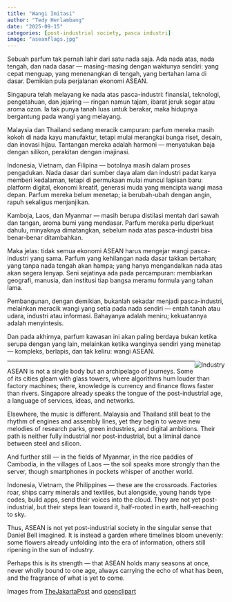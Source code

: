 ```yaml
---
title: "Wangi Imitasi"
author: "Tedy Herlambang"
date: "2025-09-15"
categories: [post-industrial society, pasca industri]
image: "aseanflags.jpg"
---
```


Sebuah parfum tak pernah lahir dari satu nada saja. Ada nada atas, nada tengah, dan nada dasar — masing-masing dengan waktunya sendiri: yang cepat menguap, yang menenangkan di tengah, yang bertahan lama di dasar. Demikian pula perjalanan ekonomi ASEAN.

Singapura telah melayang ke nada atas pasca-industri: finansial, teknologi, pengetahuan, dan jejaring — ringan namun tajam, ibarat jeruk segar atau aroma ozon. Ia tak punya tanah luas untuk berakar, maka hidupnya bergantung pada wangi yang melayang.

Malaysia dan Thailand sedang meracik campuran: parfum mereka masih kokoh di nada kayu manufaktur, tetapi mulai merangkai bunga riset, desain, dan inovasi hijau. Tantangan mereka adalah harmoni — menyatukan baja dengan silikon, perakitan dengan imajinasi.

Indonesia, Vietnam, dan Filipina — botolnya masih dalam proses pengadukan. Nada dasar dari sumber daya alam dan industri padat karya memberi kedalaman, tetapi di permukaan mulai muncul lapisan baru: platform digital, ekonomi kreatif, generasi muda yang mencipta wangi masa depan. Parfum mereka belum menetap; ia berubah-ubah dengan angin, rapuh sekaligus menjanjikan.

Kamboja, Laos, dan Myanmar — masih berupa distilasi mentah dari sawah dan tangan, aroma bumi yang mendasar. Parfum mereka perlu diperkuat dahulu, minyaknya dimatangkan, sebelum nada atas pasca-industri bisa benar-benar ditambahkan.

Maka jelas: tidak semua ekonomi ASEAN harus mengejar wangi pasca-industri yang sama. Parfum yang kehilangan nada dasar takkan bertahan; yang tanpa nada tengah akan hampa; yang hanya mengandalkan nada atas akan segera lenyap. Seni sejatinya ada pada percampuran: membiarkan geografi, manusia, dan institusi tiap bangsa meramu formula yang tahan lama.

Pembangunan, dengan demikian, bukanlah sekadar menjadi pasca-industri, melainkan meracik wangi yang setia pada nada sendiri — entah tanah atau udara, industri atau informasi. Bahayanya adalah meniru; kekuatannya adalah menyintesis.

Dan pada akhirnya, parfum kawasan ini akan paling berdaya bukan ketika serupa dengan yang lain, melainkan ketika wanginya sendiri yang menetap — kompleks, berlapis, dan tak keliru: wangi ASEAN.

<img src="https://openclipart.org/download/309190/1540766266.svg" alt="Industry" style="max-width:15%;min-width:40px;float:right;"/>

------------------------------------------------------------------------

ASEAN is not a single body but an archipelago of journeys. Some of its cities gleam with glass towers, where algorithms hum louder than factory machines; there, knowledge is currency and finance flows faster than rivers. Singapore already speaks the tongue of the post-industrial age, a language of services, ideas, and networks.

Elsewhere, the music is different. Malaysia and Thailand still beat to the rhythm of engines and assembly lines, yet they begin to weave new melodies of research parks, green industries, and digital ambitions. Their path is neither fully industrial nor post-industrial, but a liminal dance between steel and silicon.

And further still — in the fields of Myanmar, in the rice paddies of Cambodia, in the villages of Laos — the soil speaks more strongly than the server, though smartphones in pockets whisper of another world.

Indonesia, Vietnam, the Philippines — these are the crossroads. Factories roar, ships carry minerals and textiles, but alongside, young hands type codes, build apps, send their voices into the cloud. They are not yet post-industrial, but their steps lean toward it, half-rooted in earth, half-reaching to sky.

Thus, ASEAN is not yet post-industrial society in the singular sense that Daniel Bell imagined. It is instead a garden where timelines bloom unevenly: some flowers already unfolding into the era of information, others still ripening in the sun of industry.

Perhaps this is its strength — that ASEAN holds many seasons at once, never wholly bound to one age, always carrying the echo of what has been, and the fragrance of what is yet to come.

Images from [TheJakartaPost](https://www.thejakartapost.com/) and [openclipart](https://openclipart.org/)
